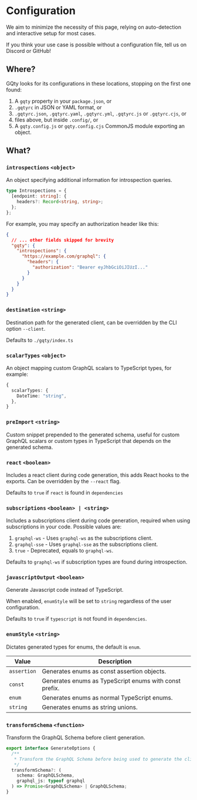 # Configuration

We aim to minimize the necessity of this page, relying on auto-detection and
interactive setup for most cases.

If you think your use case is possible without a configuration file, tell us on
Discord or GitHub!

## Where?

GQty looks for its configurations in these locations, stopping on the first one
found:

1. A `gqty` property in your `package.json`, or
1. `.gqtyrc` in JSON or YAML format, or
1. `.gqtyrc.json`, `.gqtyrc.yaml`, `.gqtyrc.yml`, `.gqtyrc.js` or `.gqtyrc.cjs`,
   or
1. files above, but inside `.config/`, or
1. A `gqty.config.js` or `gqty.config.cjs` CommonJS module exporting an object.

## What?

### `introspections` `<object>`

An object specifying additional information for introspection queries.

```ts
type Introspections = {
  [endpoint: string]: {
    headers?: Record<string, string>;
  };
};
```

For example, you may specify an authorization header like this:

```json filename="package.json"
{
  // ... other fields skipped for brevity
  "gqty": {
    "introspections": {
      "https://example.com/graphql": {
        "headers": {
          "authorization": "Bearer eyJhbGciOiJIUzI..."
        }
      }
    }
  }
}
```

### `destination` `<string>`

Destination path for the generated client, can be overridden by the CLI option
`--client`.

Defaults to `./gqty/index.ts`

### `scalarTypes` `<object>`

An object mapping custom GraphQL scalars to TypeScript types, for example:

```ts
{
  scalarTypes: {
    DateTime: "string",
  },
}
```

### `preImport` `<string>`

Custom snippet prepended to the generated schema, useful for custom GraphQL
scalars or custom types in TypeScript that depends on the generated schema.

### `react` `<boolean>`

Includes a react client during code generation, this adds React hooks to the
exports. Can be overridden by the `--react` flag.

Defaults to `true` if `react` is found in `dependencies`

### `subscriptions` `<boolean> | <string>`

Includes a subscriptions client during code generation, required when using
subscriptions in your code. Possible values are:

1. `graphql-ws` - Uses `graphql-ws` as the subscriptions client.
1. `graphql-sse` - Uses `graphql-sse` as the subscriptions client.
1. `true` - Deprecated, equals to `graphql-ws`.

Defaults to `graphql-ws` if subscription types are found during introspection.

### `javascriptOutput` `<boolean>`

Generate Javascript code instead of TypeScript.

When enabled, `enumStyle` will be set to `string` regardless of the user
configuration.

Defaults to `true` if `typescript` is not found in `dependencies`.

### `enumStyle` `<string>`

Dictates generated types for enums, the default is `enum`.

| Value       | Description                                            |
| ----------- | ------------------------------------------------------ |
| `assertion` | Generates enums as const assertion objects.            |
| `const`     | Generates enums as TypeScript enums with const prefix. |
| `enum`      | Generates enums as normal TypeScript enums.            |
| `string`    | Generates enums as string unions.                      |

### `transformSchema` `<function>`

Transform the GraphQL Schema before client generation.

```ts
export interface GenerateOptions {
  /**
   * Transform the GraphQL Schema before being used to generate the client
   */
  transformSchema?: (
    schema: GraphQLSchema,
    graphql_js: typeof graphql
  ) => Promise<GraphQLSchema> | GraphQLSchema;
}
```
